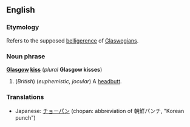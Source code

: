 ==English==
===Etymology===
Refers to the supposed [[belligerence]] of [[Glaswegian]]s.

===Noun phrase===
'''[[Glasgow]] [[kiss]]''' (''plural'' '''Glasgow kisses''')

#(''British'') (''euphemistic, jocular'') A [[headbutt]].

===Translations===
*Japanese: [[チョーパン]] (chopan: abbreviation of 朝鮮パンチ, "Korean punch")